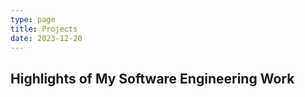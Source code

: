 ```yaml
---
type: page
title: Projects
date: 2023-12-20
---
```


## Highlights of My Software Engineering Work 


<Project 
  title="Better Texter" 
  description="Focus on the functionality and mention the number of downloads." 
  mediaUrl="/images/BetterTexterwebsitemv.mp4" 
  projectUrl="https://github.com/project2"
/>
---
<Project 
  title="Workout API" 
  description="Engineered a RESTful API using the FastAPI framework with a Postgres database hosted by Supabase. The Workout API provides enpoints for  user management,
   and workout-related features like recommendations, logs, and goals.  The Workout API is backed by a Postgres database hosted by Supabase. Thorough out this project, I
   learned many lessons such as the importance of documentation, how to manage concurrent requests. The API can generate the predicted weight loss for a user based on their
   past workout logs, and uses basal metabolic rate and daily energy expenditure to determine daily caloric deficit to produce generate a custom workout plan. In working on 
   this project, I gained experience in a variety of technologies including FastAPI, Alembic, Faker, SQLAlchemy. " 
  mediaUrl="/images/WorkoutAPI.png"
  projectUrl="https://github.com/project1"
/>
---
<Project 
  title="Screen Squad Movie Website" 
  description="This is the second project description." 
  mediaUrl="/static/images/projects/project2.jpg" 
  projectUrl="https://github.com/project2"
/>
---
<Project 
  title="Custom Threading Library" 
  description="Be sure to mention how we manipuleated the return address stack to create threads" 
  mediaUrl="/images/threading.png" 
  projectUrl="https://github.com/project2"
/>
---
<Project 
  title="Divorce Prediction Machine Learning Model" 
  description="Talk about the ML methods that I used, and the transformation with the data, also mention NumPy and Pandas" 
  mediaUrl="/images/divorce.png" 
  projectUrl="https://github.com/project2"
/>
---
<Project 
  title="File Compression Tool" 
  description="Use of Huffman encoding to compress files, talk about data structures implemented from scratch in C." 
  mediaUrl="/images/huffman.png" 
  projectUrl="https://github.com/project2"
/>
---
<Project 
  title="Tiny File System" 
  description="Talk about what went into file system design and the features mine supports." 
  mediaUrl="/images/filesystem.png" 
  projectUrl="https://github.com/project2"
/>
---
<Project 
  title="Memory Simulator" 
  description="Talk about implementing paging and using " 
  mediaUrl="/images/memory.png" 
  projectUrl="https://github.com/project2"
/>
---
<Project 
  title="TBD Java Project Using OOP & UML" 
  description="This is the second project description." 
  mediaUrl="/static/images/projects/project2.jpg" 
  projectUrl="https://github.com/project2"
/>
---